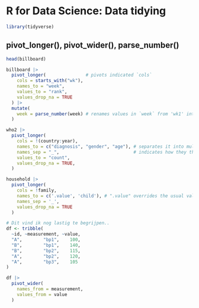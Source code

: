 
# R for Data Science: Data tidying
```r
library(tidyverse)
```
## pivot_longer(), pivot_wider(), parse_number()

```r
head(billboard)
```


```r
billboard |> 
  pivot_longer(               # pivots indicated `cols`
    cols = starts_with("wk"),
    names_to = "week",
    values_to = "rank",
    values_drop_na = TRUE
  ) |> 
  mutate(
    week = parse_number(week) # renames values in `week` from 'wk1' into `1`.
  )
```


```r
who2 |> 
  pivot_longer(
    cols = !(country:year),
    names_to = c("diagnosis", "gender", "age"), # separates it into multiple columns
    names_sep = "_",                            # indicates how they the columns are separated
    values_to = "count",
    values_drop_na = TRUE,
  )
```

```r
household |> 
  pivot_longer(
    cols = !family,
    names_to = c('.value', 'child'), # ".value" overrides the usual values_to argument to use the first component of the pivoted column name as a variable name in the output.
    names_sep = '_',
    values_drop_na = TRUE
  )
```


```r
# Dit vind ik nog lastig te begrijpen..
df <- tribble(
  ~id, ~measurement, ~value,
  "A",        "bp1",    100,
  "B",        "bp1",    140,
  "B",        "bp2",    115, 
  "A",        "bp2",    120,
  "A",        "bp3",    105
)

df |>
  pivot_wider(
    names_from = measurement,
    values_from = value
  )

```


```r

```

```r

```


```r

```


```r

```

```r

```


```r

```


```r

```

```r

```


```r

```


```r

```
